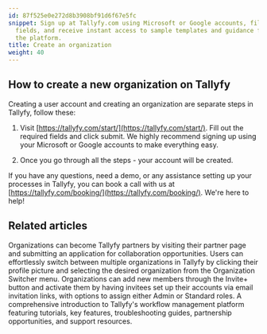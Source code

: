 ```yaml
---
id: 87f525e0e272d8b3908bf91d6f67e5fc
snippet: Sign up at Tallyfy.com using Microsoft or Google accounts, fill out the required
  fields, and receive instant access to sample templates and guidance for navigating
  the platform.
title: Create an organization
weight: 40
---
```


## How to create a new organization on Tallyfy

Creating a user account and creating an organization are separate steps in Tallyfy, follow these:

1. Visit [https://tallyfy.com/start/](https://tallyfy.com/start/). Fill out the required fields and click submit. We highly recommend signing up using your Microsoft or Google accounts to make everything easy.

2. Once you go through all the steps - your account will be created.

If you have any questions, need a demo, or any assistance setting up your processes in Tallyfy, you can book a call with us at [https://tallyfy.com/booking/](https://tallyfy.com/booking/). We're here to help!


## Related articles
<CardGrid>
<LinkTitleCard header="<b>Miscellaneous > Become a Tallyfy Partner</b>" href="/products/pro/miscellaneous/how-can-i-become-a-tallyfy-partner/" > Organizations can become Tallyfy partners by visiting their partner page and submitting an application for collaboration opportunities. </LinkTitleCard>
<LinkTitleCard header="<b>Personal Settings > Switch Between Organizations</b>" href="/products/pro/settings/personal-settings/how-can-i-switch-between-organizations-in-tallyfy/" > Users can effortlessly switch between multiple organizations in Tallyfy by clicking their profile picture and selecting the desired organization from the Organization Switcher menu. </LinkTitleCard>
<LinkTitleCard header="<b>Members > Invite and activate members</b>" href="/products/pro/documenting/members/how-to-invite-and-activate-members-on-tallyfy/" > Organizations can add new members through the Invite+ button and activate them by having invitees set up their accounts via email invitation links, with options to assign either Admin or Standard roles. </LinkTitleCard>
<LinkTitleCard header="<b>Pro > Getting Started</b>" href="/products/pro/tutorials/" > A comprehensive introduction to Tallyfy's workflow management platform featuring tutorials, key features, troubleshooting guides, partnership opportunities, and support resources. </LinkTitleCard>
</CardGrid>